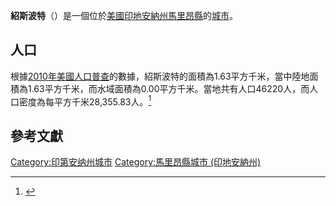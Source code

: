 {{noteTA
|G1=USState
|G2=地名
|G3=Unit
}}
{{Infobox settlement
|official_name = 紹斯波特
|native_name = Southport
|settlement_type = [[城市|城市]]
|image_skyline = Eastbound Southport Road.jpg
|imagesize = 250px
|image_map = Marion County Indiana Incorporated and Unincorporated areas Southport Highlighted 1871486.svg
|mapsize = 250px
|subdivision_type = [[世界政區索引|國家]]
|subdivision_type1 = [[美国州份|州份]]
|subdivision_type2 = [[印地安納州行政区划|縣]]
|subdivision_name = [[美国|美国]]
|subdivision_name1 = [[印地安納州|印地安納州]]
|subdivision_name2 = [[馬里昂縣_(印地安納州)|馬里昂縣]]
|elevation_ft = 748
|elevation_m = 228
|timezone = [[北美东部时区|EST]]
|area_total_km2 = 1.63
|area_land_km2 = 1.63
|area_water_km2 = 0.00
|area_total_sq_mi = 
|area_land_sq_mi = 
|area_water_sq_mi = 
|population_as_of = [[2010年美國人口普查|2010]]
|population_footnotes = 
|population_total = 46220
|population_density_km2 = auto
|population_density_sq_mi = auto
|utc_offset = -5
|coordinates = {{coord|39|39|41|N|86|07|07|W|type:city_region:US|display=inline,title}}
| coor_pinpoint = 
| coordinates_footnotes = 
|timezone_DST = EDT
|utc_offset_DST = -4
|postal_code_type = [[美國郵區編號|郵區編號]]
|postal_code = 46227
|area_code = {{link-en|电话区号317|Area code 317|317}}
|blank_name = [[地名信息系统|GNIS ID]]
|blank_info = 443880<ref name="GNIS">{{cite gnis|443880|Southport}}</ref>
}}
'''紹斯波特'''（{{lang-en|Southport}}）是一個位於[[美國|美國]][[印地安納州|印地安納州]][[馬里昂縣_(印地安納州)|馬里昂縣]]的[[城市|城市]]。

== 人口 ==
根據[[2010年美國人口普查|2010年美國人口普查]]的數據，紹斯波特的面積為1.63平方千米，當中陸地面積為1.63平方千米，而水域面積為0.00平方千米。當地共有人口46220人，而人口密度為每平方千米28,355.83人。<ref name="GR8">{{cite web|url=http://factfinder2.census.gov|publisher=[[美国人口调查局|美国人口调查局]]|accessdate=2011-05-14|title=American FactFinder|archive-date=2013-09-11|archive-url=https://web.archive.org/web/20130911234518/http://factfinder2.census.gov/|dead-url=no}}</ref>

== 參考文獻 ==
{{reflist}}

{{馬里昂縣 (印地安納州)}}

{{DEFAULTSORT:Southport, Indiana}}
[[Category:印第安纳州城市|Category:印第安纳州城市]]
[[Category:馬里昂縣城市_(印地安納州)|Category:馬里昂縣城市 (印地安納州)]]

{{Indiana-geo-stub}}